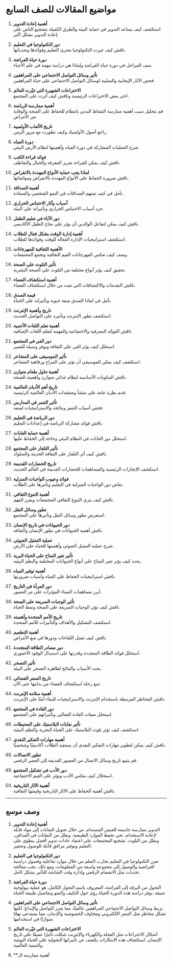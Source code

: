 # مواضيع المقالات للصف السابع


<div style={{ width: "100%", padding: 20, height: "70vh" }}>
  <Chat
    welcome={"مرحبًا، أي نوع من `موضوعات المقالات المدرسية` ترغب في مناقشته أو الحصول على بعض الأفكار حوله؟"}
    teacherName={"آمي"}
    systemPrompt={"يرجى مساعدة هذا المستخدم في العثور على `أفضل أفكار أو مواضيع للمقالات` التي يريدها!"}
  />
</div>

1. **أهمية إعادة التدوير**\
   استكشف كيف يساعد التدوير في حماية البيئة والطرق الكفيلة بتشجيع الناس على إعادة التدوير بشكل أكبر.

2. **دور التكنولوجيا في التعليم**\
   ناقش كيف غيرت التكنولوجيا مجرى التعليم وفوائدها وتحدياتها.

3. **دورة حياة الفراشة**\
   صف المراحل في دورة حياة الفراشة ولماذا هي دراسة مهمة في علم الأحياء.

4. **تأثير وسائل التواصل الاجتماعي على المراهقين**\
   فحص الآثار الإيجابية والسلبية لوسائل التواصل الاجتماعي على حياة المراهقين.

5. **الاختراعات الشهيرة التي غيّرت العالم**\
   اختر بعض الاختراعات الرئيسية وناقش كيف أثرت على المجتمع.

6. **أهمية ممارسة الرياضة**\
   قم بتحليل سبب أهمية ممارسة النشاط البدني بانتظام للحفاظ على الصحة والوقاية من الأمراض.

7. **تاريخ الألعاب الأولمبية**\
   راجع أصول الأولمبياد وكيف تطورت مع مرور الزمن.

8. **دورة المياه**\
   شرح العمليات المشاركة في دورة المياه وأهميتها لنظام الأرض البيئي.

9. **فوائد قراءة الكتب**\
   ناقش كيف يمكن للقراءة تعزيز المعرفة والخيال والتعاطف.

10. **لماذا يجب حماية الأنواع المهددة بالانقراض**\
    ناقش ضرورة الحفاظ على الأنواع المهددة بالانقراض وموائماتها.

11. **أهمية الصداقة**\
    تأمل في كيف تسهم الصداقات في النمو الشخصي والسعادة.

12. **أسباب وآثار الاحتباس الحراري**\
    جرد أسباب الاحتباس الحراري وتأثيراته على البيئة.

13. **دور الآباء في تعليم الطفل**\
    ناقش كيف يمكن لتفاعل الوالدين أن يؤثر على نجاح الطفل الأكاديمي.

14. **أهمية إدارة الوقت بشكل فعال للطلاب**\
    استكشف استراتيجيات الإدارة الفعالة للوقت وفوائدها للطلاب.

15. **الأهمية الثقافية للمهرجانات**\
    وصف كيف تعكس المهرجانات القيم الثقافية وتجمع المجتمعات.

16. **تأثير التلوث على الصحة**\
    تحقيق كيف يؤثر أنواع مختلفة من التلوث على الصحة البشرية.

17. **أهمية استكشاف الفضاء**\
    ناقش التقدمات والاكتشافات التي تمت من خلال استكشاف الفضاء.

18. **قيمة الصدق**\
    تأمل في لماذا الصدق صفة حيوية وتأثيراته على الحياة.

19. **تاريخ وأهمية الإنترنت**\
    استكشف تطور الإنترنت وتأثيره على التواصل الحديث.

20. **أهمية تعلم اللغات الأجنبية**\
    ناقش الفوائد المعرفية والاجتماعية والمهنية لتعلم اللغات الإضافية.

21. **دور الفن في المجتمع**\
    استحلل كيف يؤثر الفن على الثقافة ويوفر وسيلة للتعبير.

22. **تأثير الموسيقى على المشاعر**\
    استكشف كيف يمكن للموسيقى أن تؤثر على المزاج ورفاهية المشاعر.

23. **أهمية تناول طعام متوازن**\
    ناقش المكونات الأساسية لنظام غذائي متوازن وأهميته للصحة.

24. **تاريخ أهم الأديان العالمية**\
    قدم نظرة عامة على منشأ ومعتقدات الأديان العالمية الرئيسية.

25. **تأثير التنمر في المدارس**\
    فحص أسباب التنمر ونتائجه والاستراتيجيات لمنعه.

26. **دور الرياضة في التعليم**\
    ناقش فوائد مشاركة الرياضة في إعدادات التعليم.

27. **أهمية حماية الغابات**\
    استحلل دور الغابات في النظام البيئي وحاجة إلى الحفاظ عليها.

28. **تأثير التلفاز على المجتمع**\
    ناقش كيف أثر التلفاز على الثقافة الحديثة والسلوك.

29. **تاريخ الحضارات القديمة**\
    استكشف الإنجازات الرئيسية والمساهمات للحضارات القديمة في العالم الحديث.

30. **فوائد وعيوب الواجبات المنزلية**\
    نقاش دور الواجبات المنزلية في التعليم وتأثيرها على الطلاب.

31. **أهمية التنوع الثقافي**\
    ناقش كيف يثري التنوع الثقافي المجتمعات ويعزز الفهم.

32. **تطور وسائل النقل**\
    استعرض تطور وسائل النقل وتأثيرها على المجتمع.

33. **دور الحيوانات في تاريخ الإنسان**\
    ناقش أهمية الحيوانات في تطور الإنسان والثقافة.

34. **عملية التمثيل الضوئي**\
    شرح عملية التمثيل الضوئي وأهميتها للحياة على الأرض.

35. **تأثير تغير المناخ على الحياة البرية**\
    بحث كيف يؤثر تغير المناخ على أنواع الحيوانات المختلفة والنظم البيئية.

36. **أهمية توفير المياه**\
    ناقش استراتيجيات الحفاظ على المياه وأسباب ضرورتها.

37. **دور المرأة في التاريخ**\
    أبرز مساهمات النساء المؤثرات على مر العصور.

38. **تأثير الوجبات السريعة على الصحة**\
    ناقش كيف تؤثر الوجبات السريعة على الصحة ونمط الحياة.

39. **تاريخ الأمم المتحدة وأهميته**\
    استكشف التشكيل والأهداف والتأثيرات للأمم المتحدة.

40. **أهمية التطعيم**\
    ناقش كيف تعمل اللقاحات ودورها في منع الأمراض.

41. **دور مصادر الطاقة المتجددة**\
    استحلل فوائد الطاقة المتجددة وقدرتها على استبدال الوقود الأحفوري.

42. **تأثير التصحر**\
    بحث الأسباب والنتائج لظاهرة التصحر على البيئة.

43. **تاريخ السفر الفضائي**\
    تتبع رحلة استكشاف الفضاء من بدايتها حتى الآن.

44. **أهمية سلامة الإنترنت**\
    ناقش المخاطر المرتبطة باستخدام الإنترنت والاستراتيجيات للبقاء آمنًا على الإنترنت.

45. **دور القادة في المجتمع**\
    استحلل صفات القادة الفعالين وتأثيراتهم على المجتمع.

46. **تأثير نفايات البلاستيك على المحيطات**\
    استكشف كيف تؤثر تلوث البلاستيك على الحياة البحرية والنظم البيئية.

47. **أهمية مهارات التفكير النقدي**\
    ناقش كيف يمكن لتطوير مهارات التفكير النقدي أن يستفيد الطلاب أكاديميًا وشخصيًا.

48. **تطور الاتصالات**\
    قم بتتبع تاريخ وسائل الاتصال من العصور القديمة إلى العصر الرقمي.

49. **دور الأدب في تشكيل المجتمع**\
    استحلال كيف يعكس الأدب ويؤثر على القيم الاجتماعية.

50. **أهمية الآثار التاريخية**\
    ناقش أهمية الحفاظ على الآثار التاريخية وقيمتها الثقافية.

---

## وصف موسع

1. **أهمية إعادة التدوير**\
   التدوير ممارسة حاسمة للعيش المستدام. من خلال تحويل النفايات إلى مواد قابلة لإعادة الاستخدام، نحن نحفظ الموارد الطبيعية، ونقلل من النفايات في المدافن، ونقلل من التلوث. تشجيع المجتمعات على اعتماد عادات تدوير أفضل ينطوي على التعليم وتوفير مرافق قابلة للوصول وتحفيز.

2. **دور التكنولوجيا في التعليم**\
   تعزز التكنولوجيا في التعليم تجارب التعلم من خلال موارد تفاعلية وفصول دراسية افتراضية والوصول إلى مجموعة واسعة من المعلومات. ومع ذلك، يجب معالجة تحديات مثل الانقسام الرقمي وإدارة وقت الشاشة للتأثير بشكل كامل.

3. **دورة حياة الفراشة**\
   التحول من اليرقة إلى الفراشة، المعروف باسم التحول الكامل، هو عملية بيولوجية شيقة. يوفر دراسة هذه الدورة الحياة رؤى حول التكيف والنمو وتفاصيل طبيعة الحياة.

4. **تأثير وسائل التواصل الاجتماعي على المراهقين**\
   تربط وسائل التواصل الاجتماعي المراهقين عالميًا، مما يعزز التواصل والإبداع. لكنها تشكل مخاطر مثل التنمر الإلكتروني ومخاوف الخصوصية والإدمان، مما يستدعي نهجًا متوازنًا في استخدامها.

5. **الاختراعات الشهيرة التي غيّرت العالم**\
   أشكال الاختراعات مثل العجلة والكهرباء والإنترنت شكلت تأثيرًا عميقًا على تاريخ الإنسان. استكشاف هذه الابتكارات يكشف عن تأثيراتها التحولية على الحياة اليومية والتنمية العالمية.

6. **أهمية ممارسة ال

